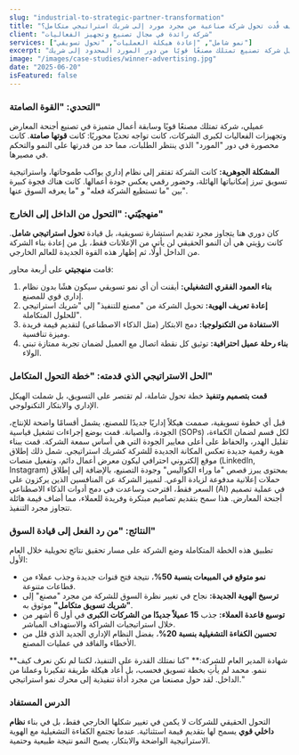 ---
slug: "industrial-to-strategic-partner-transformation"
title: "دراسة حالة: كيف قُدت تحول شركة صناعية من مجرد مورد إلى شريك استراتيجي متكامل؟"
client: "شركة رائدة في مجال تصنيع وتجهيز الفعاليات"
services: ["نمو شامل", "إعادة هيكلة العمليات", "تحول تسويقي"]
excerpt: "تحليل استراتيجي لعملية تحويل شركة تصنيع تمتلك مصنعًا قويًا من دور المورد المحدود إلى شريك BTL متكامل، مما أدى إلى زيادة متوقعة في المبيعات بنسبة 50%."
image: "/images/case-studies/winner-advertising.jpg"
date: "2025-06-20"
isFeatured: false
---

### التحدي: "القوة الصامتة"

عميلي، شركة تمتلك مصنعًا قويًا وسابقة أعمال متميزة في تصنيع أجنحة المعارض وتجهيزات الفعاليات لكبرى الشركات، كانت تواجه تحديًا محوريًا: كانت **قوتها صامتة**. كانت محصورة في دور "المورد" الذي ينتظر الطلبات، مما حد من قدرتها على النمو والتحكم في مصيرها.

**المشكلة الجوهرية:** كانت الشركة تفتقر إلى نظام إداري يواكب طموحاتها، واستراتيجية تسويق تبرز إمكانياتها الهائلة، وحضور رقمي يعكس جودة أعمالها. كانت هناك فجوة كبيرة بين "ما تستطيع الشركة فعله" و "ما يعرفه السوق عنها".

### منهجيّتي: "التحول من الداخل إلى الخارج"

كان دوري هنا يتجاوز مجرد تقديم استشارة تسويقية، بل قيادة **تحول استراتيجي شامل**. كانت رؤيتي هي أن النمو الحقيقي لن يأتي من الإعلانات فقط، بل من إعادة بناء الشركة من الداخل أولًا، ثم إظهار هذه القوة الجديدة للعالم الخارجي.

قامت **منهجيتي** على أربعة محاور:

1.  **بناء العمود الفقري التشغيلي:** أيقنت أن أي نمو تسويقي سيكون هشًا بدون نظام إداري قوي للمصنع.
2.  **إعادة تعريف الهوية:** تحويل الشركة من "مصنع للتنفيذ" إلى "شريك استراتيجي للحلول المتكاملة".
3.  **الاستفادة من التكنولوجيا:** دمج الابتكار (مثل الذكاء الاصطناعي) لتقديم قيمة فريدة وميزة تنافسية.
4.  **بناء رحلة عميل احترافية:** توثيق كل نقطة اتصال مع العميل لضمان تجربة ممتازة تبني الولاء.

### الحل الاستراتيجي الذي قدمته: "خطة التحول المتكامل"

**قمت بتصميم وتنفيذ** خطة تحول شاملة، لم تقتصر على التسويق، بل شملت الهيكل الإداري والابتكار التكنولوجي.

<Accordion>
  <AccordionItem title="أولاً: بناء النظام الإداري للمصنع">
    قبل أي خطوة تسويقية، صممت هيكلاً إداريًا جديدًا للمصنع، يشمل أقسامًا واضحة
    للإنتاج، الجودة، والصيانة. قمت بوضع إجراءات تشغيل قياسية (SOPs) لكل قسم
    لضمان الكفاءة، تقليل الهدر، والحفاظ على أعلى معايير الجودة التي هي أساس سمعة
    الشركة.
  </AccordionItem>
  <AccordionItem title="ثانياً: إطلاق الهوية والاستراتيجية الرقمية">
    قمت ببناء هوية رقمية جديدة تعكس المكانة الجديدة للشركة كشريك استراتيجي. شمل
    ذلك إطلاق موقع إلكتروني احترافي ليكون معرض أعمال دائم، وتفعيل منصات
    (LinkedIn, Instagram) بمحتوى يبرز قصص "ما وراء الكواليس" وجودة التصنيع،
    بالإضافة إلى إطلاق حملات إعلانية مدفوعة لزيادة الوعي.
  </AccordionItem>
  <AccordionItem title="ثالثاً: دمج الذكاء الاصطناعي كقيمة مضافة">
    لتمييز الشركة عن المنافسين الذين يركزون على السعر فقط، اقترحت وساعدت في دمج
    أدوات الذكاء الاصطناعي (AI) في عملية تصميم أجنحة المعارض. هذا سمح بتقديم
    تصاميم مبتكرة وفريدة للعملاء، مما أضاف قيمة هائلة تتجاوز مجرد التنفيذ.
  </AccordionItem>
</Accordion>

### النتائج: "من رد الفعل إلى قيادة السوق"

تطبيق هذه الخطة المتكاملة وضع الشركة على مسار تحقيق نتائج تحويلية خلال العام الأول:

- **نمو متوقع في المبيعات بنسبة 50%**، نتيجة فتح قنوات جديدة وجذب عملاء من قطاعات متنوعة.
- **ترسيخ الهوية الجديدة:** نجاح في تغيير نظرة السوق للشركة من مجرد "مصنع" إلى **"شريك تسويق متكامل"** موثوق به.
- **توسيع قاعدة العملاء:** جذب **15 عميلاً جديدًا من الشركات الكبرى** في أول 6 أشهر من خلال استراتيجيات الشراكة والاستهداف المباشر.
- **تحسين الكفاءة التشغيلية بنسبة 20%**، بفضل النظام الإداري الجديد الذي قلل من الأخطاء والفاقد في عمليات المصنع.

<Callout type="success">
  **شهادة المدير العام للشركة:** "كنا نمتلك القدرة على التنفيذ، لكننا لم نكن
  نعرف كيف ننمو. محمد لم يأتِ بخطة تسويق فحسب، بل أعاد هيكلة طريقة تفكيرنا
  وعملنا من الداخل. لقد حول مصنعنا من مجرد أداة تنفيذية إلى محرك نمو استراتيجي."
</Callout>

### الدرس المستفاد

التحول الحقيقي للشركات لا يكمن في تغيير شكلها الخارجي فقط، بل في بناء **نظام داخلي قوي** يسمح لها بتقديم قيمة استثنائية. عندما تجتمع الكفاءة التشغيلية مع الهوية الاستراتيجية الواضحة والابتكار، يصبح النمو نتيجة طبيعية وحتمية.

